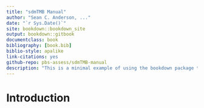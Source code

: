 ```yaml
--- 
title: "sdmTMB Manual"
author: "Sean C. Anderson, ..."
date: "`r Sys.Date()`"
site: bookdown::bookdown_site
output: bookdown::gitbook
documentclass: book
bibliography: [book.bib]
biblio-style: apalike
link-citations: yes
github-repo: pbs-assess/sdmTMB-manual
description: "This is a minimal example of using the bookdown package to write a book. The output format for this example is bookdown::gitbook."
---
```


# Introduction {#intro}
